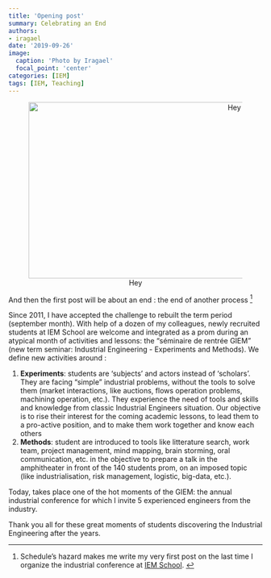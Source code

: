 ```yaml
---
title: 'Opening post'
summary: Celebrating an End
authors:
- iragael
date: '2019-09-26'
image:
  caption: 'Photo by Iragael'
  focal_point: 'center'
categories: [IEM]
tags: [IEM, Teaching]
---
```


<center>
![Hey](Amphi.jpg){width=800px height=350px}
</center> 


And then the first post will be about an end : the end of another process ^[Schedule's hazard makes me write my very first post on the last time I organize the industrial conference at [IEM School](https:\\génie-industriel.com). ]

Since 2011, I have accepted the challenge to rebuilt the term period (september month). With help of a dozen of my colleagues, newly recruited students at IEM School are welcome and integrated as a prom during an atypical month of activities and lessons: the "séminaire de rentrée GIEM" (new term seminar: Industrial Engineering - Experiments and Methods). We define new activities around :

1) **Experiments**: students are 'subjects' and actors instead of 'scholars'. They are facing  "simple" industrial problems, without the tools to solve them (market interactions, like auctions, flows operation problems, machining operation, etc.). They experience the need of tools and skills and knowledge from classic Industrial Engineers situation. Our objective is to rise their interest for the coming academic lessons, to lead them to a pro-active position, and to make them work together and know each others
2) **Methods**: student are introduced to tools like litterature search, work team, project management, mind mapping, brain storming, oral communication, etc. in the objective to prepare a talk in the amphitheater in front of the 140 students prom, on an imposed topic (like industrialisation, risk management, logistic, big-data, etc.).

Today, takes place one of the hot moments of the GIEM: the annual industrial conference for which I invite 5 experienced engineers from the industry.

Thank you all for these great moments of students discovering the Industrial Engineering after the years.

